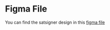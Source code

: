# Figma File

You can find the satsigner design in this [figma file](https://www.figma.com/design/bGTIqefDHHt1uruCqFWwPQ/satsigner?node-id=26-2&t=SF1Rf0dtyaV9J3qU-1)
